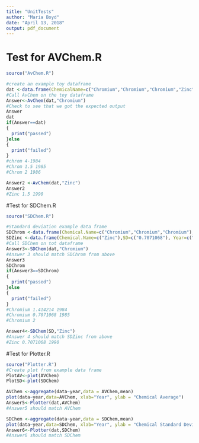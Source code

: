 ---
title: "UnitTests"
author: "Maria Boyd"
date: "April 13, 2018"
output: pdf_document
---
# Test for AVChem.R
```{r}
source("AvChem.R")

#create an example toy dataframe
dat <-data.frame(ChemicalName=c("Chromium","Chromium","Chromium","Zinc","Zinc","Chromium","Chromium"),Data=c(5,3,2,1,2,1,2),Measurement=NA,Date=NA,Year=c(1984,1984,1985,1990,1990,1985,1986))
#Call AvChem on the toy dataframe
Answer<-AvChem(dat,"Chromium")
#Check to see that we got the expected output
Answer
dat
if(Answer==dat)
{
  print("passed")
}else
{
  print("failed")
}
#chrom 4-1984
#Chrom 1.5 1985
#Chrom 2 1986

Answer2 <-AvChem(dat,"Zinc")
Answer2
#Zinc 1.5 1990

```



#Test for SDChem.R
```{r}
source("SDChem.R")

#Standard deviation example data frame
SDChrom <-data.frame(Chemical.Name=c("Chromium","Chromium","Chromium"),SD=c("1.414214","0.7071068","2"), Year=c("1984","1985","1986"))
SDZinc <-data.frame(Chemical.Name=c("Zinc"),SD=c("0.7071068"), Year=c("1990"))
#Call SDChem on tot dataframe
Answer3<-SDChem(dat,"Chromium")
#Answer 3 should match SDChrom from above
Answer3
SDChrom
if(Answer3==SDChrom)
{
  print("passed")
}else
{
  print("failed")
}
#Chromium 1.414214 1984
#Chromium 0.7071068 1985
#Chromium 2

Answer4<-SDChem(SD,"Zinc")
#Answer 4 should match SDZinc from above
#Zinc 0.7071068 1990
```



#Test for Plotter.R
```{r}
source("Plotter.R")
#Create plot from example data frame
PlotAV<-plot(AVChem)
PlotSD<-plot(SDChem)

AVChem <-aggregate(data~year,data = AVChem,mean)
plot(data~year,data=AVChem, xlab="Year", ylab = "Chemical Average")
Answer5<-Plotter(dat,AVChem)
#Answer5 should match AVChem 

SDChem <-aggregate(data~year,data = SDChem,mean)
plot(data~year,data=SDChem, xlab="Year", ylab = "Chemical Standard Deviation")
Answer6<-Plotter(dat,SDChem)
#Answer6 should match SDChem

```

